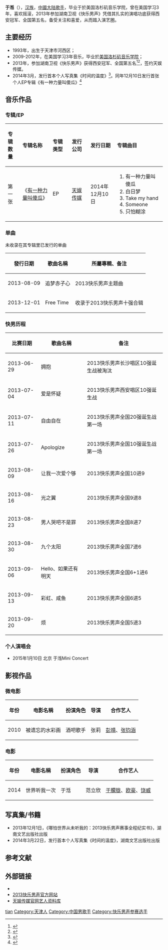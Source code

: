 {{NoteTA
|T=于湉
|1=zh-hans:于湉;zh-hant:于湉;
|2=zh-hans:于朦;zh-hant:于朦;
}}
{{Veil|time=2015-09-12T06:09:35+00:00}}
{{藝人
| 姓名     = 于湉
| 類型     = 男艺人
| 圖片     =
| 圖片尺寸 = 
| 圖片簡介 = 
| 原名     =  
| 外文名   = 
| 外文     = 
| 綽號     =  
| 國籍     = {{PRC}} 
| 民族     = [[汉族|汉族]]
| 出生日期 = {{birth date and age|1993|1|10}}
| 出生地點 = {{CHN}}[[天津市|天津市]][[河西区_(天津市)|河西区]] 
| 職業     = [[歌手|歌手]]
| 語言     = [[中文|中文]]、[[英文|英文]]
| 教育程度 =  美国洛杉矶音乐学院 
| 宗教信仰 = 
| 配偶     = 
| 兒女     = 
| 父母     = 
| 音樂類型 = [[华语流行|华语流行]]
| 活躍年代 = 2013年至今
| 代表作   = 
| 唱片公司 = [[天娱传媒|天娱传媒]]（2013至今）
| 經紀公司 = [[天娱传媒|天娱传媒]]（2013至今） 
| 網站     = [http://weibo.com/u/1313454973 于湉個人微博]
| 相關團體 = 
| 獎項     = 2013湖南卫视《快乐男声》西安冠军、全国第五名 
| IMDb    = 11530439
}}
'''于湉'''（{{bd|1993年|1月10日|catIdx=Y于}}），[[汉族|汉族]]，[[中國大陆|中國大陆]][[歌手|歌手]]，毕业于於美国洛杉矶音乐学院，曾在美国学习3年，喜欢摇滚，2013年参加湖南卫视《快乐男声》凭借其扎实的演唱功底获得西安冠军、全国第五名，备受关注和喜爱，从而踏入演艺圈。

==主要经历==
*1993年，出生于天津市河西区；
*2009-2012年，在美国学习3年音乐，毕业於[[美国洛杉矶音乐学院|美国洛杉矶音乐学院]]；
*2013年，参加湖南卫视《快乐男声》获得西安冠军、全国第五名<ref>{{Cite web |url=http://www.s1979.com/yule/yykx/201309/20101564120.shtml |title=快男5进3V神海清霸气亮相 于湉话题讨论最低首位登场 |accessdate=2013-09-21 |archive-date=2013-09-21 |archive-url=https://web.archive.org/web/20130921055200/http://www.s1979.com/yule/yykx/201309/20101564120.shtml |dead-url=no }}</ref><ref>{{Cite web |url=http://ent.qq.com/a/20130916/009845.htm |title=快男于湉又一次险胜晋级 “饭来”组合无缘五强 |accessdate=2013-09-21 |archive-date=2020-09-30 |archive-url=https://web.archive.org/web/20200930041116/https://ent.qq.com/a/20130916/009845.htm |dead-url=no }}</ref>，签约天娱传媒。
*2014年3月，发行首本个人写真集《时间的温度》<ref>{{Cite web |url=http://music.yule.sohu.com/20140324/n397089429.shtml |title=于湉写真集《时间的温度》瞩目发布 蔡康永大赞有潜力 |accessdate=2014-03-26 |archive-date=2020-09-19 |archive-url=https://web.archive.org/web/20200919000435/http://music.yule.sohu.com/20140324/n397089429.shtml |dead-url=no }}</ref>。同年12月10日发行首张个人EP专辑《有一种力量叫傻瓜》<ref>{{Cite web |url=http://ent.qq.com/a/20141211/022616.htm |title=于湉首张唱片北京盛大发布 乐坛黑马划亮世界 |accessdate=2014-12-21 |archive-date=2014-12-21 |archive-url=https://web.archive.org/web/20141221102239/http://ent.qq.com/a/20141211/022616.htm |dead-url=no }}</ref>

==音乐作品==
===专辑/EP===
{| class="wikitable"
!align="left" width="75px"|  专辑数量
!align="left" width="225px"| 专辑名称
!align="left" width="120px"| 专辑类型
!align="left" width="125px"| 发行公司
!align="left" width="150px"| 发行日期
!align="left" width="255px"| 专辑曲目
|-
! 第一张
! 《[[有一种力量叫傻瓜|有一种力量叫傻瓜]]》
| EP
| [[天娱传媒|天娱传媒]]
| 2014年12月10日
| {{HideH|曲目}}
# 有一种力量叫傻瓜
# 白日梦
# Take my hand
# Someone
# 只怕糊涂
{{HideF}}
|}
===单曲===
未收录在其专辑里已发行的单曲
{| class="wikitable"
|-
! 發行日期  !! 歌曲名稱 !! 所屬專輯、备注
|-
| 2013-08-09 || 追梦赤子心 || 2013快乐男声主题曲 
|-
| 2013-12-01 || Free Time || 收录于2013快乐男声十强合辑 
|}

===快男历程===
{| class="wikitable"
|-
! 比赛日期  !! 歌曲名稱 !! 备注
|-
| 2013-06-29 || 拥抱  || 2013快乐男声长沙唱区10强诞生战被淘汰
|-
| 2013-07-04 || 爱是怀疑  || 2013快乐男声西安唱区10强诞生战 
|-
| 2013-07-11 || 自由自在  || 2013快乐男声全国20强诞生战第一场 
|-
| 2013-07-26 || Apologize  || 2013快乐男声全国10强诞生战第一场 
|-
| 2013-08-09 || 让我一次爱个够  || 2013快乐男声全国10进9
|-
| 2013-08-16 || 光之翼  || 2013快乐男声全国9进8
|-
| 2013-08-23 || 男人哭吧不是罪 || 2013快乐男声全国8进7 
|-
| 2013-08-30 || 九个太阳  || 2013快乐男声全国7进6 
|-
| 2013-09-06 || Hello、如果还有明天  || 2013快乐男声全国6+1进6
|-
| 2013-09-13 || 彩虹、咸鱼 || 2013快乐男声全国6进5
|-
| 2013-09-20 || 烦 || 2013快乐男声全国5进3
|}
===个人演唱会===
*2015年1月10日 北京 于湉Mini Concert

==影视作品==
===微电影===
{| class="wikitable"
|-
! 年份  !! 电影名稱 !! 扮演角色 !! 导演 !!合作艺人
|-
| 2010 || 被遗忘的水彩画 || 酒吧歌手 || 张莉 || [[彭靖|彭靖]]、[[张钧涵|张钧涵]]
|}
===电影===
{| class="wikitable"
|-
! 年份  !! 电影名稱 !! 扮演角色 !! 导演 !!合作艺人
|-
| 2014 || 世界听我一次 || 于湉 || 范立欣 || [[于朦胧|于朦胧]]、[[欧豪|欧豪]]、[[饶威|饶威]]
|}

==写真集/书籍==
*2013年12月1日，《哪怕世界从未听我的：2013快乐男声赛事全程纪实书》，湖南文艺出版社出版
*2014年3月22日，发行首本个人写真集《时间的温度》，湖南文艺出版社出版
==参考文献==
{{reflist}}

==外部链接==
*{{Sinaweibo|1313454973}}
*[http://www.hunantv.com/v/2013/2013superboy/ 2013快乐男声官方网站]{{Wayback|url=http://www.hunantv.com/v/2013/2013superboy/ |date=20130921054019 }}
*[https://web.archive.org/web/20131226050634/http://www.eemedia.cn/player.aspx 天娱传媒官网艺人资料库]

{{2013快乐男声全国十强}}
{{超快家族}}
{{中歌会}}

{{DEFAULTSORT:Yu tian}}
[[Category:于姓|tian]]
[[Category:天津人|Category:天津人]]
[[Category:中国男歌手|Category:中国男歌手]]
[[Category:快乐男声参赛选手|Category:快乐男声参赛选手]]